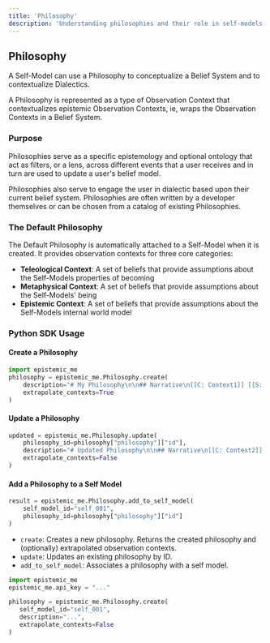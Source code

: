 ```yaml
---
title: 'Philosophy'
description: 'Understanding philosophies and their role in self-models'
---
```


## Philosophy

A Self-Model can use a Philosophy to conceptualize a Belief System and to contextualize Dialectics.

A Philosophy is represented as a type of Observation Context that contextualizes epistemic Observation Contexts, ie, wraps the Observation Contexts in a Belief System.

### Purpose

Philosophies serve as a specific epistemology and optional ontology that act as filters, or a lens, across different events that a user receives and in turn are used to update a user's belief model.

Philosophies also serve to engage the user in dialectic based upon their current belief system. Philosophies are often written by a developer themselves or can be chosen from a catalog of existing Philosophies.

### The Default Philosophy

The Default Philosophy is automatically attached to a Self-Model when it is created. It provides observation contexts for three core categories:

- **Teleological Context**: A set of beliefs that provide assumptions about the Self-Models properties of becoming
- **Metaphysical Context**: A set of beliefs that provide assumptions about the Self-Models' being
- **Epistemic Context**: A set of beliefs that provide assumptions about the Self-Models internal world model

### Python SDK Usage

#### Create a Philosophy
```python
import epistemic_me
philosophy = epistemic_me.Philosophy.create(
    description="# My Philosophy\n\n## Narrative\n[[C: Context1]] [[S: state1]] → [[S: state2]]",
    extrapolate_contexts=True
)
```

#### Update a Philosophy
```python
updated = epistemic_me.Philosophy.update(
    philosophy_id=philosophy["philosophy"]["id"],
    description="# Updated Philosophy\n\n## Narrative\n[[C: Context2]] [[S: state3]] → [[S: state4]]",
    extrapolate_contexts=False
)
```

#### Add a Philosophy to a Self Model
```python
result = epistemic_me.Philosophy.add_to_self_model(
    self_model_id="self_001",
    philosophy_id=philosophy["philosophy"]["id"]
)
```

- `create`: Creates a new philosophy. Returns the created philosophy and (optionally) extrapolated observation contexts.
- `update`: Updates an existing philosophy by ID.
- `add_to_self_model`: Associates a philosophy with a self model.

```python
import epistemic_me
epistemic_me.api_key = "..."

philosophy = epistemic_me.Philosophy.create(
   self_model_id="self_001",
   description="...",
   extrapolate_contexts=False
)
``` 